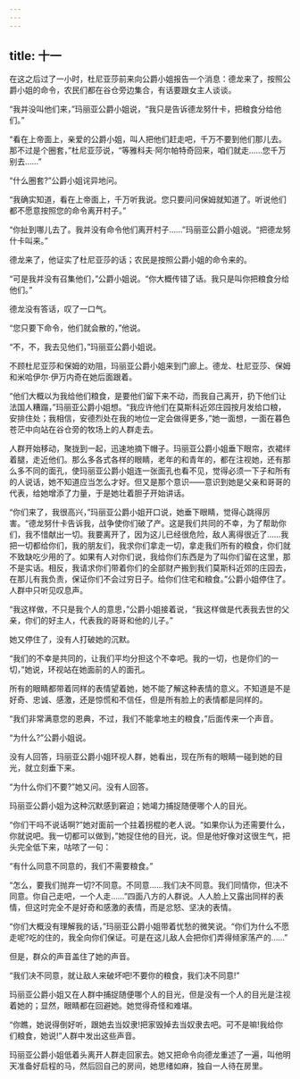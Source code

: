```yaml
---
---
---
```

title: 十一
---




在这之后过了一小时，杜尼亚莎前来向公爵小姐报告一个消息：德龙来了，按照公爵小姐的命令，农民们都在谷仓旁边集合，有话要跟女主人谈谈。

“我并没叫他们来，”玛丽亚公爵小姐说，“我只是告诉德龙努什卡，把粮食分给他们。”

“看在上帝面上，亲爱的公爵小姐，叫人把他们赶走吧，千万不要到他们那儿去。那不过是个圈套，”杜尼亚莎说，“等雅科夫·阿尔帕特奇回来，咱们就走……您千万别去……”

“什么圈套?”公爵小姐诧异地问。

“我确实知道，看在上帝面上，千万听我说。您只要问问保姆就知道了。听说他们都不愿意按照您的命令离开村子。”

“你扯到哪儿去了。我并没有命令他们离开村子……”玛丽亚公爵小姐说。“把德龙努什卡叫来。”

德龙来了，他证实了杜尼亚莎的话；农民是按照公爵小姐的命令来的。

“可是我并没有召集他们，”公爵小姐说。“你大概传错了话。我只是叫你把粮食分给他们。”

德龙没有答话，叹了一口气。

“您只要下命令，他们就会散的，”他说。

“不，不，我去见他们，”玛丽亚公爵小姐说。

不顾杜尼亚莎和保姆的劝阻，玛丽亚公爵小姐来到门廊上。德龙、杜尼亚莎、保姆和米哈伊尔·伊万内奇在她后面跟着。

“他们大概以为我给他们粮食，是要他们留下来不动，而我自己离开，扔下他们让法国人糟蹋，”玛丽亚公爵小姐想。“我应许他们在莫斯科近郊庄园按月发给口粮，安排住处；我相信，安德烈处在我的地位一定会做得更多，”她一面想，一面在暮色苍茫中向站在谷仓旁的牧场上的人群走去。

人群开始移动，聚拢到一起，迅速地摘下帽子。玛丽亚公爵小姐垂下眼帘，衣裙绊着腿，走近他们。那么多各式各样的眼睛，老年的和青年的，都在注视她，还有那么多不同的面孔，使玛丽亚公爵小姐连一张面孔也看不见，觉得必须一下子和所有的人说话，她不知道应当怎么才好。但又是那个意识——意识到她是父亲和哥哥的代表，给她增添了力量，于是她壮着胆子开始讲话。

“你们来了，我很高兴，”玛丽亚公爵小姐开口说，她垂下眼睛，觉得心跳得厉害。“德龙努什卡告诉我，战争使你们破了产。这是我们共同的不幸，为了帮助你们，我不惜献出一切。我要离开了，因为这儿已经很危险，敌人离得很近了……我把一切都给你们，我的朋友们，我求你们拿走一切，拿走我们所有的粮食，你们就不致缺吃少用的了。如果有人对你们说，我给你们东西是为了叫你们留在这里，那不是实话。相反，我请求你们带着你们的全部财产搬到我们莫斯科近郊的庄园去，在那儿有我负责，保证你们不会过穷日子。给你们住宅和粮食。”公爵小姐停住了。人群中只听见叹息声。

“我这样做，不只是我个人的意思，”公爵小姐接着说，“我这样做是代表我去世的父亲，你们的好主人，代表我的哥哥和他的儿子。”

她又停住了，没有人打破她的沉默。

“我们的不幸是共同的，让我们平均分担这个不幸吧。我的一切，也是你们的一切，”她说，环视站在她面前的人的面孔。

所有的眼睛都带着同样的表情望着她，她不能了解这种表情的意义。不知道是不是好奇、忠诚、感激，还是惊慌和不信任，但是所有脸上的表情都是同样的。

“我们非常满意您的恩典，不过，我们不能拿地主的粮食，”后面传来一个声音。

“为什么?”公爵小姐说。

没有人回答，玛丽亚公爵小姐环视人群，她看出，现在所有的眼睛一碰到她的目光，就立刻垂下来。

“为什么你们不要?”她又问。没有人回答。

玛丽亚公爵小姐为这种沉默感到窘迫；她竭力捕捉随便哪个人的目光。

“你们干吗不说话啊?”她对面前一个拄着拐棍的老人说。“如果你认为还需要什么，你就说吧。我一切都可以做到，”她捉住他的目光，说。但是他好像对这很生气，把头完全低下来，咕哝了一句：

“有什么同意不同意的，我们不需要粮食。”

“怎么，要我们抛弃一切?不同意。不同意……我们决不同意。我们同情你，但决不同意。你自己走吧，一个人走……”四面八方的人群说。人人脸上又露出同样的表情，但这时完全不是好奇和感激的表情，而是忿怒、坚决的表情。

“你们大概没有理解我的话，”玛丽亚公爵小姐带着忧愁的微笑说。“你们为什么不愿走呢?吃的住的，我全向你们保证。可是在这儿敌人会把你们弄得倾家荡产的……”

但是，群众的声音盖住了她的声音。

“我们决不同意，就让敌人来破坏吧!不要你的粮食，我们决不同意!”

玛丽亚公爵小姐又在人群中捕捉随便哪个人的目光，但是没有一个人的目光是注视着她的；显然，眼睛都在回避她。她觉得奇怪和难堪。

“你瞧，她说得倒好听，跟她去当奴隶!把家毁掉去当奴隶去吧。可不是嘛!我给你们粮食，她说!”人群中发出这些声音。

玛丽亚公爵小姐低着头离开人群走回家去。她又把命令向德龙重述了一遍，叫他明天准备好启程的马，然后回自己的房间，她思绪如麻，独自一人待在房里。